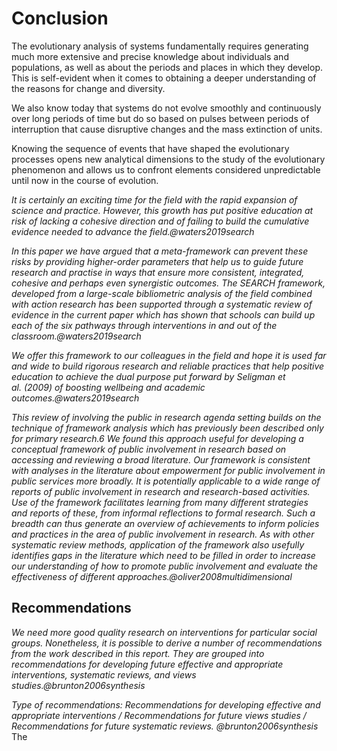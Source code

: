 # Conclusion

The evolutionary analysis of systems fundamentally requires generating much more extensive and precise knowledge about individuals and populations, as well as about the periods and places in which they develop. This is self-evident when it comes to obtaining a deeper understanding of the reasons for change and diversity.

We also know today that systems do not evolve smoothly and continuously over long periods of time but do so based on pulses between periods of interruption that cause disruptive changes and the mass extinction of units.

Knowing the sequence of events that have shaped the evolutionary processes opens new analytical dimensions to the study of the evolutionary phenomenon and allows us to confront elements considered unpredictable until now in the course of evolution.

*It is certainly an exciting time for the field with the rapid expansion of science and practice. However, this growth has put positive education at risk of lacking a cohesive direction and of failing to build the cumulative evidence needed to advance the field.@waters2019search*

*In this paper we have argued that a meta-framework can prevent these risks by providing higher-order parameters that help us to guide future research and practise in ways that ensure more consistent, integrated, cohesive and perhaps even synergistic outcomes. The SEARCH framework, developed from a large-scale bibliometric analysis of the field combined with action research has been supported through a systematic review of evidence in the current paper which has shown that schools can build up each of the six pathways through interventions in and out of the classroom.@waters2019search*

*We offer this framework to our colleagues in the field and hope it is used far and wide to build rigorous research and reliable practices that help positive education to achieve the dual purpose put forward by Seligman et al. (2009) of boosting wellbeing and academic outcomes.@waters2019search*

*This review of involving the public in research agenda setting builds on the technique of framework analysis which has previously been described only for primary research.6 We found this approach useful for developing a conceptual framework of public involvement in research based on accessing and reviewing a broad literature. Our framework is consistent with analyses in the literature about empowerment for public involvement in public services more broadly. It is potentially applicable to a wide range of reports of public involvement in research and research-based activities. Use of the framework facilitates learning from many different strategies and reports of these, from informal reflections to formal research. Such a breadth can thus generate an overview of achievements to inform policies and practices in the area of public involvement in research. As with other systematic review methods, application of the framework also usefully identifies gaps in the literature which need to be filled in order to increase our understanding of how to promote public involvement and evaluate the effectiveness of different approaches.@oliver2008multidimensional*

## Recommendations
*We need more good quality research on interventions for particular social groups. Nonetheless, it is possible to derive a number of recommendations from the work described in this report. They are grouped into recommendations for developing future effective and appropriate interventions, systematic reviews, and views studies.@brunton2006synthesis*

*Type of recommendations: Recommendations for developing effective and appropriate interventions / Recommendations for future views studies / Recommendations for future systematic reviews. @brunton2006synthesis*
The